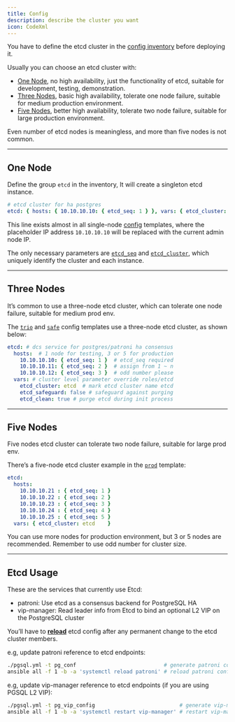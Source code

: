 ```yaml
---
title: Config
description: describe the cluster you want
icon: CodeXml
---
```


You have to define the etcd cluster in the [config inventory](https://pigsty.io/docs/setup/config/#inventory) before deploying it.

Usually you can choose an etcd cluster with:

- [One Node](https://pigsty.io/docs/etcd/config/#one-node), no high availability, just the functionality of etcd, suitable for development, testing, demonstration.
- [Three Nodes](https://pigsty.io/docs/etcd/config/#three-nodes), basic high availability, tolerate one node failure, suitable for medium production environment.
- [Five Nodes](https://pigsty.io/docs/etcd/config/#five-nodes), better high availability, tolerate two node failure, suitable for large production environment.

Even number of etcd nodes is meaningless, and more than five nodes is not common.

------

## One Node

Define the group `etcd` in the inventory, It will create a singleton etcd instance.

```yaml
# etcd cluster for ha postgres
etcd: { hosts: { 10.10.10.10: { etcd_seq: 1 } }, vars: { etcd_cluster: etcd } }
```

This line exists almost in all single-node [config](https://pigsty.io/docs/conf/) templates, where the placeholder IP address `10.10.10.10` will be replaced with the current admin node IP.

The only necessary parameters are [`etcd_seq`](https://pigsty.io/docs/etcd/param/#etcd_seq) and [`etcd_cluster`](https://pigsty.io/docs/etcd/param/#etcd_cluster), which uniquely identify the cluster and each instance.

------

## Three Nodes

It’s common to use a three-node etcd cluster, which can tolerate one node failure, suitable for medium prod env.

The [`trio`](https://pigsty.io/docs/conf/trio/) and [`safe`](https://pigsty.io/docs/conf/safe/) config templates use a three-node etcd cluster, as shown below:

```yaml
etcd: # dcs service for postgres/patroni ha consensus
  hosts:  # 1 node for testing, 3 or 5 for production
    10.10.10.10: { etcd_seq: 1 }  # etcd_seq required
    10.10.10.11: { etcd_seq: 2 }  # assign from 1 ~ n
    10.10.10.12: { etcd_seq: 3 }  # odd number please
  vars: # cluster level parameter override roles/etcd
    etcd_cluster: etcd  # mark etcd cluster name etcd
    etcd_safeguard: false # safeguard against purging
    etcd_clean: true # purge etcd during init process
```

------

## Five Nodes

Five nodes etcd cluster can tolerate two node failure, suitable for large prod env.

There’s a five-node etcd cluster example in the [`prod`](https://pigsty.io/docs/conf/prod) template:

```yaml
etcd:
  hosts:
    10.10.10.21 : { etcd_seq: 1 }
    10.10.10.22 : { etcd_seq: 2 }
    10.10.10.23 : { etcd_seq: 3 }
    10.10.10.24 : { etcd_seq: 4 }
    10.10.10.25 : { etcd_seq: 5 }
  vars: { etcd_cluster: etcd    }
```

You can use more nodes for production environment, but 3 or 5 nodes are recommended. Remember to use odd number for cluster size.

------

## Etcd Usage

These are the services that currently use Etcd:

- patroni: Use etcd as a consensus backend for PostgreSQL HA
- vip-manager: Read leader info from Etcd to bind an optional L2 VIP on the PostgreSQL cluster

You’ll have to [**reload**](https://pigsty.io/docs/etcd/admin/#reload-config) etcd config after any permanent change to the etcd cluster members.

e.g, update patroni reference to etcd endpoints:

```bash
./pgsql.yml -t pg_conf                            # generate patroni config
ansible all -f 1 -b -a 'systemctl reload patroni' # reload patroni config
```

e.g, update vip-manager reference to etcd endpoints (if you are using PGSQL L2 VIP):

```bash
./pgsql.yml -t pg_vip_config                           # generate vip-manager config
ansible all -f 1 -b -a 'systemctl restart vip-manager' # restart vip-manager to use
```
